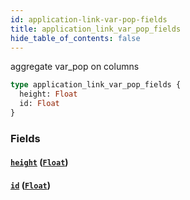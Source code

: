 ```yaml
---
id: application-link-var-pop-fields
title: application_link_var_pop_fields
hide_table_of_contents: false
---
```


aggregate var_pop on columns

```graphql
type application_link_var_pop_fields {
  height: Float
  id: Float
}
```

### Fields

#### [`height`](#) ([`Float`](/07-graphql/scalars/float))

#### [`id`](#) ([`Float`](/07-graphql/scalars/float))
